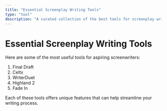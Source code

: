 ```yaml
---
title: "Essential Screenplay Writing Tools"
type: "tool"
description: "A curated collection of the best tools for screenplay writing"
---
```


# Essential Screenplay Writing Tools

Here are some of the most useful tools for aspiring screenwriters:

1. Final Draft
2. Celtx
3. WriterDuet
4. Highland 2
5. Fade In

Each of these tools offers unique features that can help streamline your writing process.